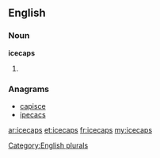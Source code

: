 ==English==

===Noun===
'''icecaps'''

# {{plural of|[[icecap]]}}

===Anagrams===
* [[capisce#English|capisce]]
* [[ipecacs#English|ipecacs]]

[[Category:English plurals]]

[[ar:icecaps]]
[[et:icecaps]]
[[fr:icecaps]]
[[my:icecaps]]